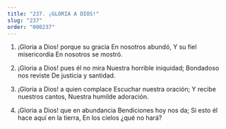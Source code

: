 ```yaml
---
title: "237. ¡GLORIA A DIOS!"
slug: "237"
order: "000237"
---
```


1. ¡Gloria a Dios! porque su gracia En nosotros abundó,
Y su fiel misericordia En nosotros se mostró.

2. ¡Gloria a Dios! pues él no mira Nuestra horrible iniquidad; Bondadoso nos reviste
De justicia y santidad.

3. ¡Gloria a Dios! a quien complace Escuchar nuestra oración;
Y recibe nuestros cantos, Nuestra humilde adoración.

4. ¡Gloria a Dios! que en abundancia Bendiciones hoy nos da;
Si esto él hace aquí en la tierra, En los cielos ¿qué no hará?
